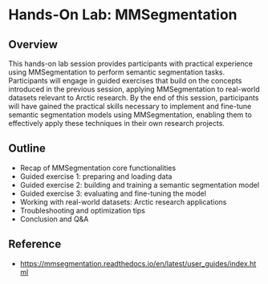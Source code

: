 # Hands-On Lab: MMSegmentation

## Overview

This hands-on lab session provides participants with practical experience using MMSegmentation to perform semantic segmentation tasks. Participants will engage in guided exercises that build on the concepts introduced in the previous session, applying MMSegmentation to real-world datasets relevant to Arctic research. By the end of this session, participants will have gained the practical skills necessary to implement and fine-tune semantic segmentation models using MMSegmentation, enabling them to effectively apply these techniques in their own research projects.

## Outline

* Recap of MMSegmentation core functionalities
* Guided exercise 1: preparing and loading data
* Guided exercise 2: building and training a semantic segmentation model
* Guided exercise 3: evaluating and fine-tuning the model
* Working with real-world datasets: Arctic research applications
* Troubleshooting and optimization tips
* Conclusion and Q&A

## Reference

* [https://mmsegmentation.readthedocs.io/en/latest/user_guides/index.html](https://mmsegmentation.readthedocs.io/en/latest/user_guides/index.html)